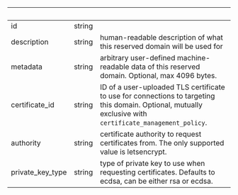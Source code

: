 | &nbsp;           | &nbsp; | &nbsp;                                                                                                                                                    |
| ---------------- | ------ | --------------------------------------------------------------------------------------------------------------------------------------------------------- |
| id               | string |                                                                                                                                                           |
| description      | string | human-readable description of what this reserved domain will be used for                                                                                  |
| metadata         | string | arbitrary user-defined machine-readable data of this reserved domain. Optional, max 4096 bytes.                                                           |
| certificate_id   | string | ID of a user-uploaded TLS certificate to use for connections to targeting this domain. Optional, mutually exclusive with `certificate_management_policy`. |
| authority        | string | certificate authority to request certificates from. The only supported value is letsencrypt.                                                              |
| private_key_type | string | type of private key to use when requesting certificates. Defaults to ecdsa, can be either rsa or ecdsa.                                                   |
